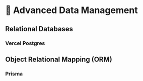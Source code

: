 # 🚧 Advanced Data Management

## Relational Databases

### Vercel Postgres

## Object Relational Mapping (ORM)

### Prisma
